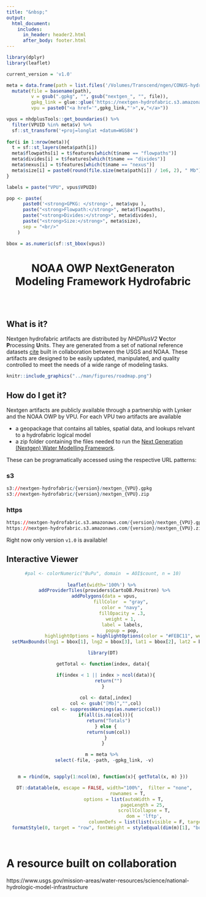 ```yaml
---
title: "&nbsp;"
output:
  html_document:
    includes: 
      in_header: header2.html
      after_body: footer.html
---
```



<style type="text/css">
.main-container {
  max-width: 1800px !important;
  padding-left: 250px;
  padding-right: 250px;
  padding-bottom: 250px;
  margin-left: 0;
  margin-right: auto;
}
</style>

```r
library(dplyr)
library(leaflet)
```

```r

current_version = 'v1.0'

meta = data.frame(path = list.files('/Volumes/Transcend/ngen/CONUS-hydrofabric/nextgen',full.name = TRUE, pattern = "gpkg$")) %>% 
  mutate(file = basename(path),
         v = gsub(".gpkg", "", gsub("nextgen_", "", file)),
         gpkg_link = glue::glue('https://nextgen-hydrofabric.s3.amazonaws.com/{current_version}/nextgen_{v}.gpkg'),
         vpu = paste0("<a href='",gpkg_link,"'>",v,"</a>")) 

vpus = nhdplusTools::get_boundaries() %>%
  filter(VPUID %in% meta$v) %>% 
  sf::st_transform('+proj=longlat +datum=WGS84')
                  
for(i in 1:nrow(meta)){
  t = sf::st_layers(meta$path[i])
  meta$flowpaths[i] = t$features[which(t$name == "flowpaths")]
  meta$divides[i] = t$features[which(t$name == "divides")]
  meta$nexus[i] = t$features[which(t$name == "nexus")]
  meta$size[i] = paste0(round(file.size(meta$path[i]) / 1e6, 2), " Mb")
}

labels = paste("VPU", vpus$VPUID)

pop <- paste(
      paste0('<strong>GPKG: </strong>', meta$vpu ),
      paste("<strong>Flowpath:</strong>", meta$flowpaths),
      paste("<strong>Divides:</strong>", meta$divides),
      paste("<strong>Size:</strong>", meta$size),
      sep = "<br/>"
    )

bbox = as.numeric(sf::st_bbox(vpus))

```


<center>
# NOAA OWP NextGeneraton Modeling Framework Hydrofabric
</center>
<br>
<br>

## What is it?

Nextgen hydrofabric artifacts are distributed by _NHDPlusV2_ **V**ector **P**rocessing **U**nits. They are generated from a set of national reference datasets [cite](https://www.sciencebase.gov/catalog/item/60be0e53d34e86b93891012b) built in collaboration between the USGS and NOAA. These artifacts are designed to be easily updated, manipulated, and quality controlled to meet the needs of a wide range of modeling tasks.

```r
knitr::include_graphics("../man/figures/roadmap.png")
```

## How do I get it?

Nextgen artifacts are publicly available through a partnership with Lynker and the NOAA OWP by VPU. For each VPU two artifacts are available 
 
  - a geopackage that contains all tables, spatial data, and lookups relvant to a hydrofabric logical model
  - a zip folder containing the files needed to run the [Next Generation (Nextgen) Water Modelling Framework](https://github.com/NOAA-OWP/ngen).

These can be programatically accessed using the respective URL patterns:

### s3

```r
s3://nextgen-hydrofabric/{version}/nextgen_{VPU}.gpkg
s3://nextgen-hydrofabric/{version}/nextgen_{VPU}.zip
```

### https
```r
https://nextgen-hydrofabric.s3.amazonaws.com/{version}/nextgen_{VPU}.gpkg
https://nextgen-hydrofabric.s3.amazonaws.com/{version}/nextgen_{VPU}.zip
```

Right now only version `v1.0` is available!

## Interactive Viewer

<center>

```r
#pal <- colorNumeric("BuPu", domain  = AOI$count, n = 10)
  
leaflet(width='100%') %>% 
  addProviderTiles(providers$CartoDB.Positron) %>% 
  addPolygons(data = vpus, 
              fillColor  = "gray", 
              color = "navy",
              fillOpacity = .3,
              weight = 1, 
              label = labels,
              popup = pop,
              highlightOptions = highlightOptions(color = "#FEBC11", weight = 5, bringToFront = FALSE, opacity = 1)) %>% 
  setMaxBounds(lng1 = bbox[1], lng2 = bbox[3], lat1 = bbox[2], lat2 = bbox[4])


```

```r
library(DT)

getTotal <- function(index, data){

  if(index < 1 || index > ncol(data)){
    return("")
  }  
  
  col <- data[,index]
  col <- gsub("[Mb]","",col)
  col <- suppressWarnings(as.numeric(col))
  if(all(is.na(col))){
    return("Totals")
  } else {
    return(sum(col))
  }
}

m = meta %>% 
  select(-file, -path, -gpkg_link, -v) 


m = rbind(m, sapply(1:ncol(m), function(x){ getTotal(x, m) }))

  DT::datatable(m, escape = FALSE, width="100%",  filter = "none", 
                  rownames = T,
                options = list(autoWidth = T, 
                              pageLength = 25, 
                              scrollCollapse = T,
                              dom = 'lftp',
                              columnDefs = list(list(visible = F, targets = 0)))) %>% 
  formatStyle(0, target = "row", fontWeight = styleEqual(dim(m)[1], "bold"))

  

```
</center>


# A resource built on collaboration


https://www.usgs.gov/mission-areas/water-resources/science/national-hydrologic-model-infrastructure
